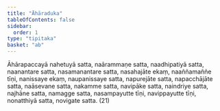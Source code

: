 ```yaml
---
title: "Āhāraduka"
tableOfContents: false
sidebar:
  order: 1
type: "tipitaka"
basket: "ab"
---
```



<DynamicBreadcrumb />

<Division number="452">

<Paragraph number="1431">
Āhārapaccayā nahetuyā satta, naārammaṇe satta, naadhipatiyā satta, naanantare satta, nasamanantare satta, nasahajāte ekaṃ, naaññamaññe tīṇi, nanissaye ekaṃ, naupanissaye satta, napurejāte satta, napacchājāte satta, naāsevane satta, nakamme satta, navipāke satta, naindriye satta, najhāne satta, namagge satta, nasampayutte tīṇi, navippayutte tīṇi, nonatthiyā satta, novigate satta. (21)
</Paragraph>
</Division>